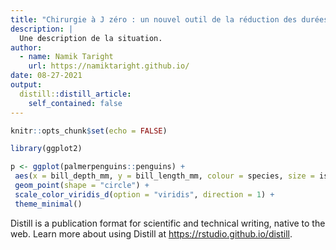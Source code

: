 ```yaml
---
title: "Chirurgie à J zéro : un nouvel outil de la réduction des durées de séjour ?"
description: |
  Une description de la situation.
author:
  - name: Namik Taright
    url: https://namiktaright.github.io/
date: 08-27-2021
output:
  distill::distill_article:
    self_contained: false
---
```



```r
knitr::opts_chunk$set(echo = FALSE)
```


```r
library(ggplot2)

p <- ggplot(palmerpenguins::penguins) +
 aes(x = bill_depth_mm, y = bill_length_mm, colour = species, size = island) +
 geom_point(shape = "circle") +
 scale_color_viridis_d(option = "viridis", direction = 1) +
 theme_minimal()

```


Distill is a publication format for scientific and technical writing, native to the web.
Learn more about using Distill at <https://rstudio.github.io/distill>.


